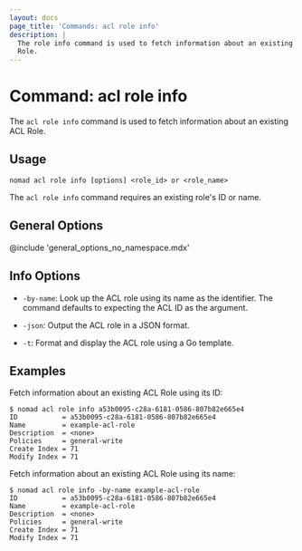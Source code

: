 ```yaml
---
layout: docs
page_title: 'Commands: acl role info'
description: |
  The role info command is used to fetch information about an existing ACL
  Role.
---
```


# Command: acl role info

The `acl role info` command is used to fetch information about an existing ACL Role.

## Usage

```plaintext
nomad acl role info [options] <role_id> or <role_name>
```

The `acl role info` command requires an existing role's ID or name.

## General Options

@include 'general_options_no_namespace.mdx'

## Info Options

- `-by-name`: Look up the ACL role using its name as the identifier. The
  command defaults to expecting the ACL ID as the argument.

- `-json`: Output the ACL role in a JSON format.

- `-t`: Format and display the ACL role using a Go template.

## Examples

Fetch information about an existing ACL Role using its ID:

```shell-session
$ nomad acl role info a53b0095-c28a-6181-0586-807b82e665e4
ID           = a53b0095-c28a-6181-0586-807b82e665e4
Name         = example-acl-role
Description  = <none>
Policies     = general-write
Create Index = 71
Modify Index = 71
```

Fetch information about an existing ACL Role using its name:

```shell-session
$ nomad acl role info -by-name example-acl-role
ID           = a53b0095-c28a-6181-0586-807b82e665e4
Name         = example-acl-role
Description  = <none>
Policies     = general-write
Create Index = 71
Modify Index = 71
```
